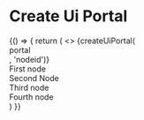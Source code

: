 

<Meta title="MDX/Helpers/Create Ui Portal" />

# Create Ui Portal

<!-- add a plugin description -->

<Canvas>
  <Story name="create Ui Portal Usage">
    {() => {
      return (
        <>
          {createUiPortal(<div>portal</div>, 'nodeid')}
          <div className="flex flex-col gap-2">
            <div className="yobta-paper-2 p-4 rounded">First node</div>
            <div className="yobta-paper-3 p-4 rounded">Second Node</div>
            <div className="yobta-primary p-4 rounded" id="nodeid">
              Third node
            </div>
            <div className="yobta-secondary p-4 rounded">Fourth node</div>
          </div>
        </>
      )
    }}
  </Story>
</Canvas>
